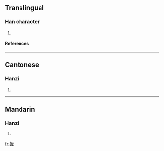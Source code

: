 ==Translingual==
===Han character===
{{Han char|rn=64|rad=手|as=11|sn=14|four=|canj=手卜竹一 (QYHM), 手卜大一 (QYKM)}}
# {{defn|Han|sort=手11}}
====References====
{{Han ref|kx=0449.120|dkj=12561|dj=0799.360|hdz=31948.120|uh=644C|ud=25676}}

----
==Cantonese==
===Hanzi===
{{yue-hanzi|jyut=}}
# {{defn|Cantonese}}

----
==Mandarin==
===Hanzi===
{{cmn-hanzi|pin=[[chǎn]] (chan3)|wg=ch'an<sup>3</sup>}}
# {{defn|Mandarin}}

[[fr:摌]]